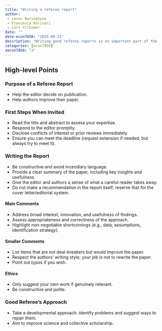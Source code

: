 ```yaml
---
title: "Writing a referee report"
author: 
 - Levon Barseghyan
 - Francesca Molinari
 - Lars Vilhuber
date: ""
date-econ7850: "2025-09-22"
description: "Writing good referee reports is an important part of the academic work. But providing constructive and effective feedback is not easy. We go through some basic ways to help in the first pass on a referee report."
categories: [econ7850]
oecon7850: "3"
---
```


## High-level Points

### Purpose of a Referee Report
- Help the editor decide on publication.
- Help authors improve their paper.

### First Steps When Invited
- Read the title and abstract to assess your expertise.
- Respond to the editor promptly.
- Disclose conflicts of interest or prior reviews immediately.
- Ensure you can meet the deadline (request extension if needed, but always try to meet it).

### Writing the Report
- Be constructive and avoid incendiary language.
- Provide a clear summary of the paper, including key insights and usefulness.
- Give the editor and authors a sense of what a careful reader takes away.
- Do not make a recommendation in the report itself; reserve that for the cover letter/editorial system.

#### Main Comments
- Address broad interest, innovation, and usefulness of findings.
- Assess appropriateness and correctness of the approach.
- Highlight non-negotiable shortcomings (e.g., data, assumptions, identification strategy).

#### Smaller Comments
- List items that are not deal-breakers but would improve the paper.
- Respect the authors' writing style; your job is not to rewrite the paper.
- Point out typos if you wish.

#### Ethics 
- Only suggest your own work if genuinely relevant.
- Be constructive and polite.

### Good Referee's Approach
- Take a developmental approach: identify problems and suggest ways to repair them.
- Aim to improve science and collective scholarship.
